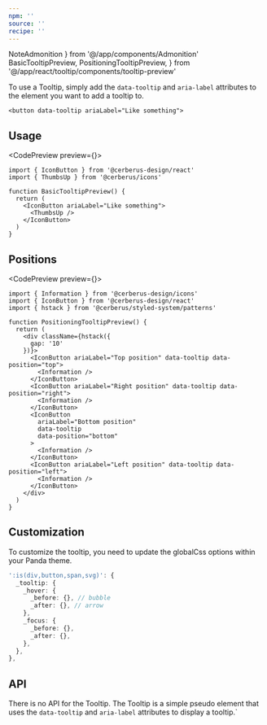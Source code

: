 ```yaml
---
npm: ''
source: ''
recipe: ''
---
```


  NoteAdmonition
} from '@/app/components/Admonition'
  BasicTooltipPreview,
  PositioningTooltipPreview,
} from '@/app/react/tooltip/components/tooltip-preview'

To use a Tooltip, simply add the `data-tooltip` and `aria-label` attributes to the element you want to add a tooltip to.

```tsx
<button data-tooltip ariaLabel="Like something">
```

## Usage

<CodePreview preview={<BasicTooltipPreview />}>
```tsx title="icon-button.tsx" {6}
import { IconButton } from '@cerberus-design/react'
import { ThumbsUp } from '@cerberus/icons'

function BasicTooltipPreview() {
  return (
    <IconButton ariaLabel="Like something">
      <ThumbsUp />
    </IconButton>
  )
}
```
</CodePreview>

<NoteAdmonition description="IconButtons provide the data-tooltip attribute for you by default." />

## Positions

<CodePreview preview={<PositioningTooltipPreview />}>
```tsx title="icon-button.tsx" {10,13,19,23}
import { Information } from '@cerberus-design/icons'
import { IconButton } from '@cerberus-design/react'
import { hstack } from '@cerberus/styled-system/patterns'

function PositioningTooltipPreview() {
  return (
    <div className={hstack({
      gap: '10'
    })}>
      <IconButton ariaLabel="Top position" data-tooltip data-position="top">
        <Information />
      </IconButton>
      <IconButton ariaLabel="Right position" data-tooltip data-position="right">
        <Information />
      </IconButton>
      <IconButton
        ariaLabel="Bottom position"
        data-tooltip
        data-position="bottom"
      >
        <Information />
      </IconButton>
      <IconButton ariaLabel="Left position" data-tooltip data-position="left">
        <Information />
      </IconButton>
    </div>
  )
}
```
</CodePreview>

## Customization

To customize the tooltip, you need to update the globalCss options within your Panda theme.

```ts title="globalCss.ts"
':is(div,button,span,svg)': {
  _tooltip: {
    _hover: {
      _before: {}, // bubble
      _after: {}, // arrow
    },
    _focus: {
      _before: {},
      _after: {},
    },
  },
},
```

## API

There is no API for the Tooltip. The Tooltip is a simple pseudo element that uses the `data-tooltip` and `aria-label` attributes to display a tooltip.`